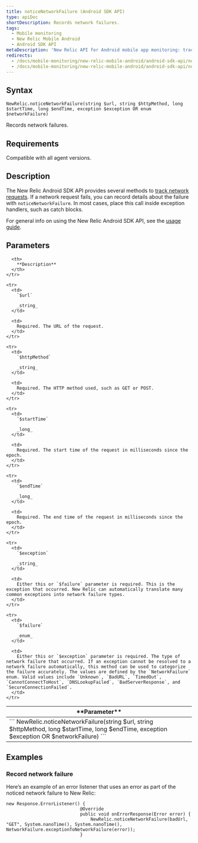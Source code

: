 ```yaml
---
title: noticeNetworkFailure (Android SDK API)
type: apiDoc
shortDescription: Records network failures.
tags:
  - Mobile monitoring
  - New Relic Mobile Android
  - Android SDK API
metaDescription: 'New Relic API for Android mobile app monitoring: track network failures.'
redirects:
  - /docs/mobile-monitoring/new-relic-mobile-android/android-sdk-api/noticenetworkfailure-android-agent-api
  - /docs/mobile-monitoring/new-relic-mobile-android/android-sdk-api/noticenetworkfailure-android-sdk-api
---
```


## Syntax

```
NewRelic.noticeNetworkFailure(string $url, string $httpMethod, long $startTime, long $endTime, exception $exception OR enum $networkFailure)
```

Records network failures.

## Requirements

Compatible with all agent versions.

## Description

The New Relic Android SDK API provides several methods to [track network requests](/docs/mobile-monitoring/new-relic-mobile-android/android-sdk-api/noticehttptransaction-android-agent-api). If a network request fails, you can record details about the failure with `noticeNetworkFailure`. In most cases, place this call inside exception handlers, such as catch blocks.

For general info on using the New Relic Android SDK API, see the [usage guide](/docs/mobile-monitoring/new-relic-mobile-android/install-configure/work-android-sdk-api).

## Parameters

<table>
  <thead>
    <tr>
      <th width={200}>
        **Parameter**
      </th>

      <th>
        **Description**
      </th>
    </tr>
  </thead>

  <tbody>
    <tr>
      <td colSpan={2}>
        ```
        NewRelic.noticeNetworkFailure(string $url, string $httpMethod, long $startTime, long $endTime, exception $exception OR $networkFailure)
        ```
      </td>
    </tr>

    <tr>
      <td>
        `$url`

        _string_
      </td>

      <td>
        Required. The URL of the request.
      </td>
    </tr>

    <tr>
      <td>
        `$httpMethod`

        _string_
      </td>

      <td>
        Required. The HTTP method used, such as GET or POST.
      </td>
    </tr>

    <tr>
      <td>
        `$startTime`

        _long_
      </td>

      <td>
        Required. The start time of the request in milliseconds since the epoch.
      </td>
    </tr>

    <tr>
      <td>
        `$endTime`

        _long_
      </td>

      <td>
        Required. The end time of the request in milliseconds since the epoch.
      </td>
    </tr>

    <tr>
      <td>
        `$exception`

        _string_
      </td>

      <td>
        Either this or `$failure` parameter is required. This is the exception that occurred. New Relic can automatically translate many common exceptions into network failure types.
      </td>
    </tr>

    <tr>
      <td>
        `$failure`

        _enum_
      </td>

      <td>
        Either this or `$exception` parameter is required. The type of network failure that occurred. If an exception cannot be resolved to a network failure automatically, this method can be used to categorize the failure accurately. The values are defined by the `NetworkFailure` enum. Valid values include `Unknown`, `BadURL`, `TimedOut`, `CannotConnectToHost`, `DNSLookupFailed`, `BadServerResponse`, and `SecureConnectionFailed`.
      </td>
    </tr>
  </tbody>
</table>

## Examples

### Record network failure

Here’s an example of an error listener that uses an error as part of the noticed network failure to New Relic:

```
new Response.ErrorListener() {
                            @Override
                            public void onErrorResponse(Error error) {
                                NewRelic.noticeNetworkFailure(badUrl, "GET", System.nanoTime(), System.nanoTime(), NetworkFailure.exceptionToNetworkFailure(error));
                            }
```
